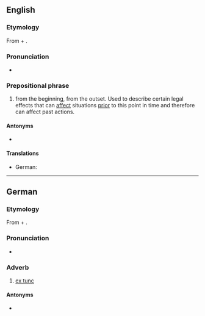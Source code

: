 ==English==

===Etymology===
From {{etyl|la|en}} {{m|la|ex||from}} + {{m|la|tunc||then}}.

===Pronunciation===
* {{IPA|en|/ˌɛks ˈtʌŋk/}}

===Prepositional phrase===
{{en-PP}}

# {{lb|en|legal}} from the beginning, from the outset. Used to describe certain legal effects that can [[affect]] situations [[prior]] to this point in time and therefore can affect past actions.

====Antonyms====
* {{l|en|ex nunc}}

====Translations====
{{trans-top|law: from the beginning, from the outset}}
* German: {{t|de|ex tunc}}
{{trans-mid}}
{{trans-bottom}}

----

==German==

===Etymology===
From {{etyl|la|de}} {{m|la|ex||from}} + {{m|la|tunc||then}}.

===Pronunciation===
* {{IPA|de|[ʔɛksˈtʊŋk]}}

===Adverb===
{{head|de|adverb|head=[[ex]] [[tunc]]}}

# {{lb|de|legal}} [[#English|ex tunc]]

====Antonyms====
* {{l|de|ex nunc}}